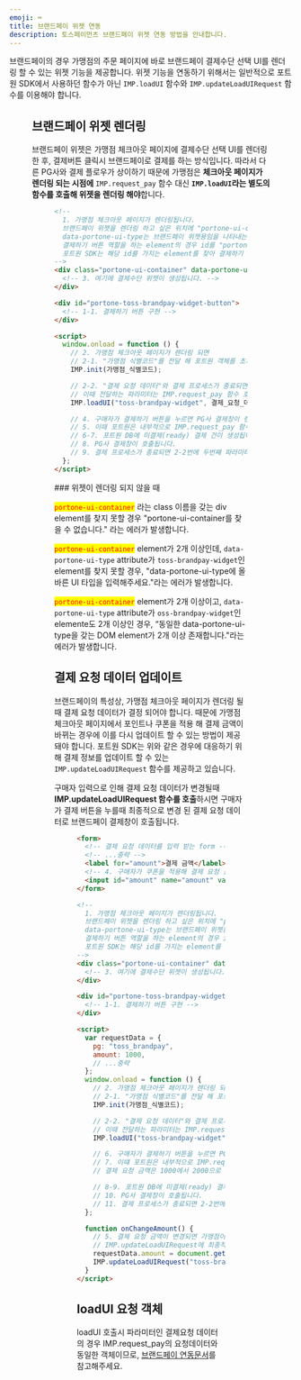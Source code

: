 ```yaml
---
emoji: ⌨
title: 브랜드페이 위젯 연동
description: 토스페이먼츠 브랜드페이 위젯 연동 방법을 안내합니다.
---
```





브랜드페이의 경우 가맹점의 주문 페이지에 바로 브랜드페이 결제수단 선택 UI를 렌더링 할 수 있는 위젯 기능을 제공합니다.
위젯 기능을 연동하기 위해서는 일반적으로 포트원 SDK에서 사용하던 함수가 아닌 `IMP.loadUI` 함수와 `IMP.updateLoadUIRequest` 함수를 이용해야 합니다.

<Figure src={screenshot1} />

## 브랜드페이 위젯 렌더링

브랜드페이 위젯은 가맹점 체크아웃 페이지에 결제수단 선택 UI를 렌더링 한 후, 결제버튼 클릭시 브랜드페이로 결제를 하는 방식입니다.
따라서 다른 PG사와 결제 플로우가 상이하기 때문에 가맹점은 **체크아웃 페이지가 렌더링 되는 시점에** `IMP.request_pay` 함수 대신 **`IMP.loadUI`라는 별도의 함수를 호출해 위젯을 렌더링 해야**합니다.

<Figure src={screenshot2} />

```html
<!--
  1. 가맹점 체크아웃 페이지가 렌더링됩니다.
  브랜드페이 위젯을 렌더링 하고 싶은 위치에 "portone-ui-container"라는 class 이름을 갖는 div element를 넣어줍니다.
  data-portone-ui-type는 브랜드페이 위젯용임을 나타내는 toss-brandpay-widget로 설정합니다.
  결제하기 버튼 역할을 하는 element의 경우 id를 "portone-toss-brandpay-widget-button"로 설정해주어야 합니다.
  포트원 SDK는 해당 id를 가지는 element를 찾아 결제하기 event를 등록해줍니다.
-->
<div class="portone-ui-container" data-portone-ui-type="toss-brandpay-widget">
  <!-- 3. 여기에 결제수단 위젯이 생성됩니다. -->
</div>

<div id="portone-toss-brandpay-widget-button">
  <!-- 1-1. 결제하기 버튼 구현 -->
</div>

<script>
  window.onload = function () {
    // 2. 가맹점 체크아웃 페이지가 렌더링 되면
    // 2-1. "가맹점 식별코드"를 전달 해 포트원 객체를 초기화합니다.
    IMP.init(가맹점_식별코드);

    // 2-2. "결제 요청 데이터"와 결제 프로세스가 종료되면 호출 될 "콜백 함수"를 전달하여 브랜드페이 위젯 렌더링을 시도합니다.
    // 이때 전달하는 파라미터는 IMP.request_pay 함수 호출시 전달하는 파라미터와 동일합니다.
    IMP.loadUI("toss-brandpay-widget", 결제_요청_데이터, 콜백_함수);

    // 4. 구매자가 결제하기 버튼을 누르면 PG사 결제창이 렌더링 됩니다.
    // 5. 이때 포트원은 내부적으로 IMP.request_pay 함수를 가맹점 대신 호출합니다.
    // 6-7. 포트원 DB에 미결제(ready) 결제 건이 생성됩니다.
    // 8. PG사 결제창이 호출됩니다.
    // 9. 결제 프로세스가 종료되면 2-2번에 두번째 파라미터로 전달 한 콜백 함수가 호출됩니다.
  };
</script>
```

<Hint style="info">
### 위젯이 렌더링 되지 않을 때

<mark style="color:red;">`portone-ui-container`</mark> 라는 class 이름을 갖는 div
element를 찾지 못할 경우 "portone-ui-container를 찾을 수 없습니다." 라는 에러가 발생합니다.

<mark style="color:red;">`portone-ui-container`</mark> element가 2개 이상인데, `data-portone-ui-type`
attribute가 `toss-brandpay-widget`인 element를 찾지 못할 경우, "data-portone-ui-type에
올바른 UI 타입을 입력해주세요."라는 에러가 발생합니다.

<mark style="color:red;">`portone-ui-container`</mark> element가 2개 이상이고, `data-portone-ui-type`
attribute가 `oss-brandpay-widget`인 elemente도 2개 이상인 경우, “동일한 data-portone-ui-type을
갖는 DOM element가 2개 이상 존재합니다."라는 에러가 발생합니다.

</Hint>

## 결제 요청 데이터 업데이트

브랜드페이의 특성상, 가맹점 체크아웃 페이지가 렌더링 될 때 결제 요청 데이터가 결정 되어야 합니다.
때문에 가맹점 체크아웃 페이지에서 포인트나 쿠폰을 적용 해 결제 금액이 바뀌는 경우에 이를 다시 업데이트 할 수 있는 방법이 제공돼야 합니다.
포트원 SDK는 위와 같은 경우에 대응하기 위해 결제 정보를 업데이트 할 수 있는 `IMP.updateLoadUIRequest` 함수를 제공하고 있습니다.

구매자 입력으로 인해 결제 요청 데이터가 변경될때 **IMP.updateLoadUIRequest 함수를 호출**하시면 구매자가 결제 버튼을 누를때 최종적으로 변경 된 결제 요청 데이터로 브랜드페이 결제창이 호출됩니다.

<Figure src={screenshot3} />

```html
<form>
  <!-- 결제 요청 데이터를 입력 받는 form -->
  <!-- ...중략 -->
  <label for="amount">결제 금액</label>
  <!-- 4. 구매자가 쿠폰을 적용해 결제 요청 금액이 변경(예) 1000 -> 2000)되었습니다. -->
  <input id="amount" name="amount" value="1000" onchnage="onChangeAmount()" />
</form>

<!-- 
  1. 가맹점 체크아웃 페이지가 렌더링됩니다.
  브랜드페이 위젯을 렌더링 하고 싶은 위치에 "portone-ui-container"라는 class 이름을 갖는 div element를 넣어줍니다.
  data-portone-ui-type는 브랜드페이 위젯용임을 나타내는 toss-brandpay-widget로 설정합니다.
  결제하기 버튼 역할을 하는 element의 경우 id를 "portone-toss-brandpay-widget-button"로 설정해주어야 합니다.
  포트원 SDK는 해당 id를 가지는 element를 찾아 결제하기 event를 등록해줍니다.
-->
<div class="portone-ui-container" data-portone-ui-type="toss-brandpay-widget">
  <!-- 3. 여기에 결제수단 위젯이 생성됩니다. -->
</div>

<div id="portone-toss-brandpay-widget-button">
  <!-- 1-1. 결제하기 버튼 구현 -->
</div>

<script>
  var requestData = {
    pg: "toss_brandpay",
    amount: 1000,
    // ...중략
  };
  window.onload = function () {
    // 2. 가맹점 체크아웃 페이지가 렌더링 되면
    // 2-1. "가맹점 식별코드"를 전달 해 포트원 객체를 초기화합니다.
    IMP.init(가맹점_식별코드);

    // 2-2. "결제 요청 데이터"와 결제 프로세스가 종료되면 호출 될 "콜백 함수"를 전달하여 브랜드페이 위젯 렌더링을 시도합니다.
    // 이때 전달하는 파라미터는 IMP.request_pay 함수 호출시 전달하는 파라미터와 동일합니다.
    IMP.loadUI("toss-brandpay-widget", requestData, 콜백_함수);

    // 6. 구매자가 결제하기 버튼을 누르면 PG사 결제창이 렌더링 됩니다.
    // 7. 이떄 포트원은 내부적으로 IMP.request_pay 함수를 가맹점 대신 호출하며
    // 결제 요청 금액은 1000에서 2000으로 변경됩니다.

    // 8-9. 포트원 DB에 미결제(ready) 결제 건이 생성됩니다.
    // 10. PG사 결제창이 호출됩니다.
    // 11. 결제 프로세스가 종료되면 2-2번에 두번째 파라미터로 전달 한 콜백 함수가 호출됩니다.
  };

  function onChangeAmount() {
    // 5. 결제 요청 금액이 변경되면 가맹점이 선언한 onChangeAmount 함수가 호출됩니다.
    // IMP.updateLoadUIRequest에 최종적으로 변경 된 결제 요청 데이터를 전달합니다.
    requestData.amount = document.getElementById("amount").value;
    IMP.updateLoadUIRequest("toss-brandpay-widget", requestData);
  }
</script>
```

## loadUI 요청 객체

loadUI 호출시 파라미터인 결제요청 데이터의 경우 IMP.request_pay의 요청데이터와 동일한 객체이므로, [브랜드페이 연동문서](readme)를 참고해주세요.
